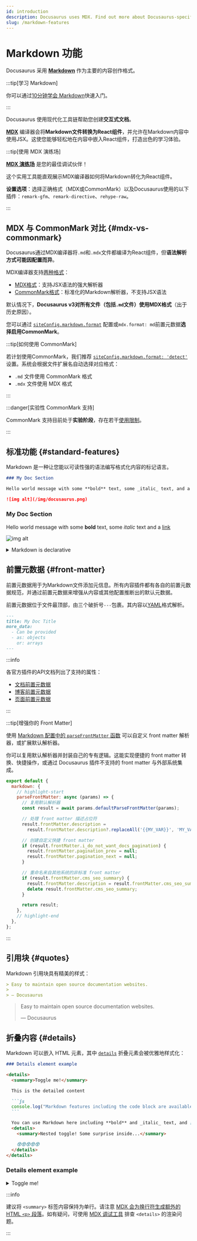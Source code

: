 ```yaml
---
id: introduction
description: Docusaurus uses MDX. Find out more about Docusaurus-specific features when writing Markdown.
slug: /markdown-features
---
```


# Markdown 功能


Docusaurus 采用 **[Markdown](https://commonmark.org/)** 作为主要的内容创作格式。

:::tip[学习 Markdown]

你可以通过[10分钟学会 Markdown](https://commonmark.org/help/)快速入门。

:::

Docusaurus 使用现代化工具链帮助您创建**交互式文档**。

**[MDX](https://mdxjs.com/)** 编译器会将**Markdown文件转换为React组件**，并允许在Markdown内容中使用JSX。这使您能够轻松地在内容中嵌入React组件，打造出色的学习体验。

:::tip[使用 MDX 演练场]

**[MDX 演练场](https://mdxjs.com/playground/)** 是您的最佳调试伙伴！

这个实用工具能直观展示MDX编译器如何将Markdown转化为React组件。

**设置选项**：选择正确格式（MDX或CommonMark）以及Docusaurus使用的以下插件：`remark-gfm`、`remark-directive`、`rehype-raw`。

:::

## MDX 与 CommonMark 对比 {#mdx-vs-commonmark}

Docusaurus通过MDX编译器将`.md`和`.mdx`文件都编译为React组件，但**语法解析方式可能因配置而异**。

MDX编译器支持[两种格式](https://mdxjs.com/packages/mdx/#optionsformat)：

- [MDX格式](https://mdxjs.com/docs/what-is-mdx/)：支持JSX语法的强大解析器
- [CommonMark格式](https://commonmark.org/)：标准化的Markdown解析器，不支持JSX语法

默认情况下，**Docusaurus v3对所有文件（包括`.md`文件）使用MDX格式**（出于历史原因）。

您可以通过 [`siteConfig.markdown.format`](../../api/docusaurus.config.js.mdx#markdown) 配置或`mdx.format: md`前置元数据**选择启用CommonMark**。

:::tip[如何使用 CommonMark]

若计划使用CommonMark，我们推荐 [`siteConfig.markdown.format: 'detect'`](../../api/docusaurus.config.js.mdx#markdown) 设置。系统会根据文件扩展名自动选择对应格式：

- `.md` 文件使用 CommonMark 格式
- `.mdx` 文件使用 MDX 格式

:::

:::danger[实验性 CommonMark 支持]

CommonMark 支持目前处于**实验阶段**，存在若干[使用限制](https://github.com/facebook/docusaurus/issues/9092)。

:::

## 标准功能 {#standard-features}

Markdown 是一种让您能以可读性强的语法编写格式化内容的标记语言。

```md
### My Doc Section

Hello world message with some **bold** text, some _italic_ text, and a [link](/)

![img alt](/img/docusaurus.png)
```

<BrowserWindow>

<h3>My Doc Section</h3>

Hello world message with some **bold** text, some _italic_ text and a [link](/)

![img alt](/img/docusaurus.png)

</BrowserWindow>

<details>

<summary>Markdown is declarative</summary>

Some may assume a 1-1 correlation between Markdown and HTML, e.g., `![Preview](/img/docusaurus.png)` will always become `<img src="/img/docusaurus.png" alt="Preview" />`, as-is. However, _that is not the case_.

The Markdown syntax `![message](url)` only declaratively tells Docusaurus that an image needs to be inserted here, but we may do other things like transforming a [file path to URL path](./markdown-features-assets.mdx#images), so the generated markup may differ from the output of other Markdown renderers, or a naïve hand-transcription to the equivalent JSX/HTML code.

In general, you should only assume the _semantics_ of the markup (` ``` ` fences become [code blocks](./markdown-features-code-blocks.mdx); `>` becomes [quotes](#quotes), etc.), but not the actual compiled output.

</details>

## 前置元数据 {#front-matter}

前置元数据用于为Markdown文件添加元信息。所有内容插件都有各自的前置元数据规范，并通过前置元数据来增强从内容或其他配置推断出的默认元数据。

前置元数据位于文件最顶部，由三个破折号`---`包裹。其内容以[YAML](https://yaml.org/spec/1.2.2/)格式解析。

```md
---
title: My Doc Title
more_data:
  - Can be provided
  - as: objects
    or: arrays
---
```

:::info

各官方插件的API文档列出了支持的属性：

- [文档前置元数据](../../api/plugins/plugin-content-docs.mdx#markdown-front-matter)
- [博客前置元数据](../../api/plugins/plugin-content-blog.mdx#markdown-front-matter)
- [页面前置元数据](../../api/plugins/plugin-content-pages.mdx#markdown-front-matter)

:::

:::tip[增强你的 Front Matter]

使用 [Markdown 配置中的 `parseFrontMatter` 函数](../../api/docusaurus.config.js.mdx#markdown) 可以自定义 front matter 解析器，或扩展默认解析器。

你可以复用默认解析器并封装自己的专有逻辑。这能实现便捷的 front matter 转换、快捷操作，或通过 Docusaurus 插件不支持的 front matter 与外部系统集成。

```js title="docusaurus.config.js"
export default {
  markdown: {
    // highlight-start
    parseFrontMatter: async (params) => {
      // 复用默认解析器
      const result = await params.defaultParseFrontMatter(params);

      // 处理 front matter 描述占位符
      result.frontMatter.description =
        result.frontMatter.description?.replaceAll('{{MY_VAR}}', 'MY_VALUE');

      // 创建自定义快捷 front matter
      if (result.frontMatter.i_do_not_want_docs_pagination) {
        result.frontMatter.pagination_prev = null;
        result.frontMatter.pagination_next = null;
      }

      // 重命名来自其他系统的非标准 front matter
      if (result.frontMatter.cms_seo_summary) {
        result.frontMatter.description = result.frontMatter.cms_seo_summary;
        delete result.frontMatter.cms_seo_summary;
      }

      return result;
    },
    // highlight-end
  },
};
```

:::

## 引用块 {#quotes}

Markdown 引用块具有精美的样式：

```md
> Easy to maintain open source documentation websites.
>
> — Docusaurus
```

<BrowserWindow>

> Easy to maintain open source documentation websites.
>
> — Docusaurus

</BrowserWindow>

## 折叠内容 {#details}

Markdown 可以嵌入 HTML 元素，其中 [`details`](https://developer.mozilla.org/en-US/docs/Web/HTML/Element/details) 折叠元素会被优雅地样式化：

````md
### Details element example

<details>
  <summary>Toggle me!</summary>

  This is the detailed content

  ```js
  console.log("Markdown features including the code block are available");
  ```

  You can use Markdown here including **bold** and _italic_ text, and [inline link](https://docusaurus.io)
  <details>
    <summary>Nested toggle! Some surprise inside...</summary>

    😲😲😲😲😲
  </details>
</details>
````

<BrowserWindow>

<h3>Details element example</h3>

<details>
  <summary>Toggle me!</summary>

  This is the detailed content

  ```js
  console.log("Markdown features including the code block are available");
  ```

  You can use Markdown here including **bold** and _italic_ text, and [inline link](https://docusaurus.io)
  <details>
    <summary>Nested toggle! Some surprise inside...</summary>

    😲😲😲😲😲
  </details>
</details>

</BrowserWindow>

:::info

建议将 `<summary>` 标签内容保持为单行。请注意 [MDX 会为换行符生成额外的 HTML `<p>` 段落](https://mdxjs.com/migrating/v2/#jsx)。如有疑问，可使用 [MDX 调试工具](https://mdxjs.com/playground/) 排查 `<details>` 的渲染问题。

:::